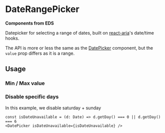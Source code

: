 

<Meta of={ComponentStories} />

# DateRangePicker

**Components from EDS**

Datepicker for selecting a range of dates, built on [react-aria](https://react-spectrum.adobe.com/react-aria)'s date/time hooks.

The API is more or less the same as the [DatePicker](../?path=/docs/inputs-dates-datepicker--docs) component, but the `value` prop differs as it is a range.

<Primary />
<Controls />

## Usage

### Min / Max value

<Canvas of={ComponentStories.WithMinAndMaxValue} />

### Disable specific days

In this example, we disable saturday + sunday

```
const isDateUnavailable = (d: Date) => d.getDay() === 0 || d.getDay() === 6
<DatePicker isDateUnavailable={isDateUnavailable} />
```

<Canvas of={ComponentStories.LimitSpecificDays} />